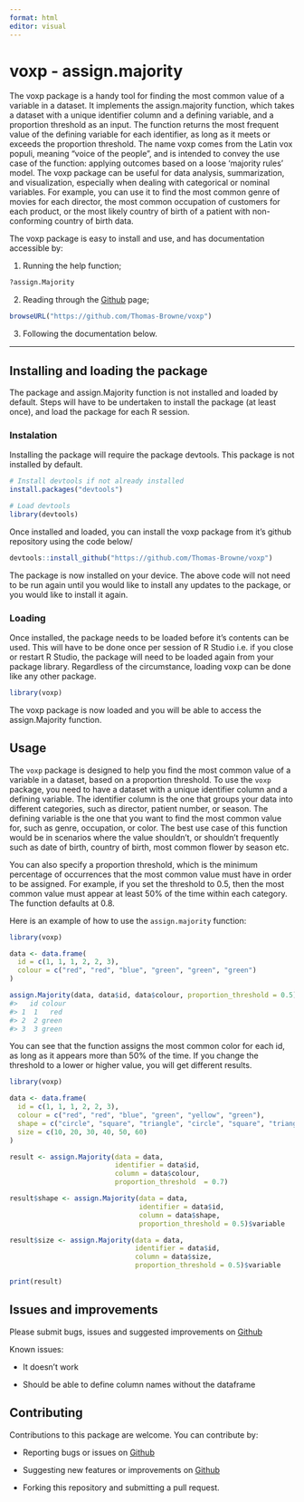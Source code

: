 ```yaml
---
format: html
editor: visual
---
```


# voxp - assign.majority

The voxp package is a handy tool for finding the most common value of a variable in a dataset. It implements the assign.majority function, which takes a dataset with a unique identifier column and a defining variable, and a proportion threshold as an input. The function returns the most frequent value of the defining variable for each identifier, as long as it meets or exceeds the proportion threshold. The name voxp comes from the Latin vox populi, meaning "voice of the people", and is intended to convey the use case of the function: applying outcomes based on a loose 'majority rules' model. The voxp package can be useful for data analysis, summarization, and visualization, especially when dealing with categorical or nominal variables. For example, you can use it to find the most common genre of movies for each director, the most common occupation of customers for each product, or the most likely country of birth of a patient with non-conforming country of birth data.

The voxp package is easy to install and use, and has documentation accessible by:

1.  Running the help function;

```r
?assign.Majority
```

2.  Reading through the [Github](https://github.com/Thomas-Browne/voxp) page;

```r
browseURL("https://github.com/Thomas-Browne/voxp")
```

3.  Following the documentation below.

------------------------------------------------------------------------

## Installing and loading the package

The package and assign.Majority function is not installed and loaded by default. Steps will have to be undertaken to install the package (at least once), and load the package for each R session.

### Instalation

Installing the package will require the package devtools. This package is not installed by default.

```r
# Install devtools if not already installed
install.packages("devtools")

# Load devtools
library(devtools)

```

Once installed and loaded, you can install the voxp package from it's github repository using the code below/

```r
devtools::install_github("https://github.com/Thomas-Browne/voxp")
```

The package is now installed on your device. The above code will not need to be run again until you would like to install any updates to the package, or you would like to install it again.

### Loading

Once installed, the package needs to be loaded before it's contents can be used. This will have to be done once per session of R Studio i.e. if you close or restart R Studio, the package will need to be loaded again from your package library. Regardless of the circumstance, loading voxp can be done like any other package.

```r
library(voxp)
```

The voxp package is now loaded and you will be able to access the assign.Majority function.

## Usage

The `voxp` package is designed to help you find the most common value of a variable in a dataset, based on a proportion threshold. To use the `voxp` package, you need to have a dataset with a unique identifier column and a defining variable. The identifier column is the one that groups your data into different categories, such as director, patient number, or season. The defining variable is the one that you want to find the most common value for, such as genre, occupation, or color. The best use case of this function would be in scenarios where the value shouldn't, or shouldn't frequently such as date of birth, country of birth, most common flower by season etc.

You can also specify a proportion threshold, which is the minimum percentage of occurrences that the most common value must have in order to be assigned. For example, if you set the threshold to 0.5, then the most common value must appear at least 50% of the time within each category. The function defaults at 0.8.

Here is an example of how to use the `assign.majority` function:

```r
library(voxp)

data <- data.frame(
  id = c(1, 1, 1, 2, 2, 3),
  colour = c("red", "red", "blue", "green", "green", "green")
)

assign.Majority(data, data$id, data$colour, proportion_threshold = 0.5)
#>   id colour
#> 1  1   red
#> 2  2 green
#> 3  3 green
```

You can see that the function assigns the most common color for each id, as long as it appears more than 50% of the time. If you change the threshold to a lower or higher value, you will get different results.

```r
library(voxp)

data <- data.frame(
  id = c(1, 1, 1, 2, 2, 3),
  colour = c("red", "red", "blue", "green", "yellow", "green"),
  shape = c("circle", "square", "triangle", "circle", "square", "triangle"),
  size = c(10, 20, 30, 40, 50, 60)
)

result <- assign.Majority(data = data,
                          identifier = data$id,
                          column = data$colour,
                          proportion_threshold  = 0.7)

result$shape <- assign.Majority(data = data,
                                identifier = data$id,
                                column = data$shape,
                                proportion_threshold = 0.5)$variable

result$size <- assign.Majority(data = data,
                               identifier = data$id,
                               column = data$size,
                               proportion_threshold = 0.5)$variable

print(result)

```

## Issues and improvements

Please submit bugs, issues and suggested improvements on [Github](https://github.com/Thomas-Browne/voxp/issues)

Known issues:

-   It doesn't work

-   Should be able to define column names without the dataframe

## Contributing

Contributions to this package are welcome. You can contribute by:

-   Reporting bugs or issues on [Github](https://github.com/Thomas-Browne/voxp/issues)

-   Suggesting new features or improvements on [Github](https://github.com/Thomas-Browne/voxp/issues)

-   Forking this repository and submitting a pull request.
